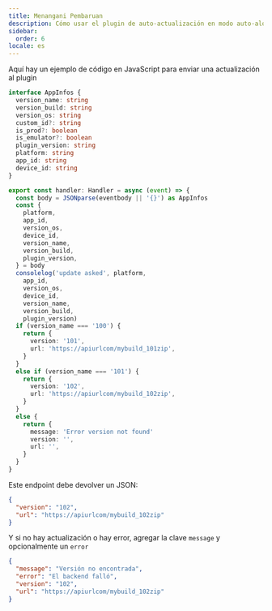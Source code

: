 ```yaml
---
title: Menangani Pembaruan
description: Cómo usar el plugin de auto-actualización en modo auto-alojado
sidebar:
  order: 6
locale: es
---
```


Aquí hay un ejemplo de código en JavaScript para enviar una actualización al plugin

```typescript
interface AppInfos {
  version_name: string
  version_build: string
  version_os: string
  custom_id?: string
  is_prod?: boolean
  is_emulator?: boolean
  plugin_version: string
  platform: string
  app_id: string
  device_id: string
}

export const handler: Handler = async (event) => {
  const body = JSONparse(eventbody || '{}') as AppInfos
  const {
    platform,
    app_id,
    version_os,
    device_id,
    version_name,
    version_build,
    plugin_version,
  } = body
  consolelog('update asked', platform,
    app_id,
    version_os,
    device_id,
    version_name,
    version_build,
    plugin_version)
  if (version_name === '100') {
    return {
      version: '101',
      url: 'https://apiurlcom/mybuild_101zip',
    }
  }
  else if (version_name === '101') {
    return {
      version: '102',
      url: 'https://apiurlcom/mybuild_102zip',
    }
  }
  else {
    return {
      message: 'Error version not found'
      version: '',
      url: '',
    }
  }
}
```

Este endpoint debe devolver un JSON:

```json
{
  "version": "102",
  "url": "https://apiurlcom/mybuild_102zip"
}
```

Y si no hay actualización o hay error, agregar la clave `message` y opcionalmente un `error`

```json
{
  "message": "Versión no encontrada",
  "error": "El backend falló",
  "version": "102",
  "url": "https://apiurlcom/mybuild_102zip"
}
```